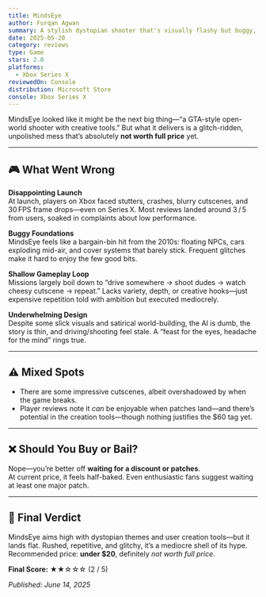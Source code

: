 ```yaml
---
title: MindsEye
author: Furqan Agwan
summary: A stylish dystopian shooter that's visually flashy but buggy, repetitive, and underwhelming—wait for a sale.
date: 2025-05-20
category: reviews
type: Game
stars: 2.0
platforms:
  - Xbox Series X
reviewedOn: Console
distribution: Microsoft Store
console: Xbox Series X
---
```


MindsEye looked like it might be the next big thing—“a GTA-style open-world shooter with creative tools.” But what it delivers is a glitch-ridden, unpolished mess that’s absolutely **not worth full price** yet.

---

## 🎮 What Went Wrong

**Disappointing Launch**  
At launch, players on Xbox faced stutters, crashes, blurry cutscenes, and 30 FPS frame drops—even on Series X. Most reviews landed around 3 / 5 from users, soaked in complaints about low performance.

**Buggy Foundations**  
MindsEye feels like a bargain-bin hit from the 2010s: floating NPCs, cars exploding mid-air, and cover systems that barely stick. Frequent glitches make it hard to enjoy the few good bits.

**Shallow Gameplay Loop**  
Missions largely boil down to “drive somewhere → shoot dudes → watch cheesy cutscene → repeat.” Lacks variety, depth, or creative hooks—just expensive repetition told with ambition but executed mediocrely.

**Underwhelming Design**  
Despite some slick visuals and satirical world-building, the AI is dumb, the story is thin, and driving/shooting feel stale. A “feast for the eyes, headache for the mind” rings true.

---

## ⚠️ Mixed Spots

- There are some impressive cutscenes, albeit overshadowed by when the game breaks.
- Player reviews note it *can* be enjoyable when patches land—and there’s potential in the creation tools—though nothing justifies the $60 tag yet.

---

## ❌ Should You Buy or Bail?

Nope—you’re better off **waiting for a discount or patches**.  
At current price, it feels half-baked. Even enthusiastic fans suggest waiting at least one major patch.

---

## 🔧 Final Verdict

MindsEye aims high with dystopian themes and user creation tools—but it lands flat. Rushed, repetitive, and glitchy, it’s a mediocre shell of its hype. Recommended price: **under $20**, definitely *not worth full price*.

**Final Score:** ★★☆☆☆ (2 / 5)

_Published: June 14, 2025_  
